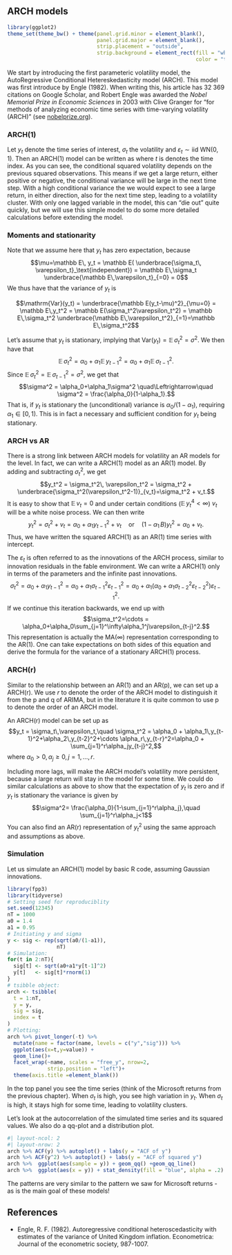 ## ARCH models

```r
library(ggplot2)
theme_set(theme_bw() + theme(panel.grid.minor = element_blank(), 
                             panel.grid.major = element_blank(),
                             strip.placement = "outside",
                             strip.background = element_rect(fill = "white", 
                                                             color = "transparent")))
```

We start by introducing the first parameteric volatility model, the AutoRegressive Conditional Hetereskedasticity model (ARCH). This model was first introduce by Engle (1982). When writing this, his article has 32 369 citations on Google Scholar, and Robert Engle was awarded the *Nobel Memorial Prize in Economic Sciences* in 2003 with Clive Granger for "for methods of analyzing economic time series with time-varying volatility (ARCH)" (see [nobelprize.org](https://www.nobelprize.org/prizes/economic-sciences/2003/engle/facts/)).

### ARCH(1)

Let $y_t$ denote the time series of interest, $\sigma_t$ the volatility and $\varepsilon_t \sim \text{iid WN}(0,1)$. Then an ARCH(1) model can be written as 
\begin{equation*}
\begin{split}
y_t = \sigma_t \varepsilon_t,\quad \sigma_t^2 = \alpha_0 + \alpha_1 y_{t-1}^2, \\
& \quad \alpha_0>0,\, \alpha_1\ge0,
\end{split}
\end{equation*}
where $t$ is denotes the time index. As you can see, the conditional squared volatility depends on the previous squared observations. This means if we get a large return, either positive or negative, the conditional variance will be large in the next time step. With a high conditional variance the we would expect to see a large return, in either direction, also for the next time step, leading to a volatility cluster. With only one lagged variable in the model, this can "die out" quite quickly, but we will use this simple model to do some more detailed calculations before extending the model.


### Moments and stationarity

Note that we assume here that $y_t$ has zero expectation, because $$\mu=\mathbb E\, y_t = \mathbb E( \underbrace{\sigma_t\, \varepsilon_t}_\text{independent}) = \mathbb E\,\sigma_t \underbrace{\mathbb E\,\varepsilon_t}_{=0} = 0$$ We thus have that the variance of $y_t$ is

$$\mathrm{Var}(y_t) = \underbrace{\mathbb E(y_t-\mu)^2}_{\mu=0} = \mathbb E\,y_t^2 = \mathbb E(\sigma_t^2\varepsilon_t^2) = \mathbb E\,\sigma_t^2 \underbrace{\mathbb E\,\varepsilon_t^2}_{=1}=\mathbb E\,\sigma_t^2$$

Let's assume that $y_t$ is stationary, implying that $\mathrm{Var}(y_t) = \mathbb E\,\sigma_t^2 = \sigma^2$. We then have that $$\mathbb E\,\sigma_t^2 = \alpha_0+\alpha_1\mathbb E\,y_{t-1}^2 = \alpha_0 +\alpha_1 \mathbb E\,\sigma_{t-1}^2.$$ Since $\mathbb E\,\sigma_t^2 = \mathbb E\,\sigma_{t-1}^2 = \sigma^2$, we get that $$\sigma^2 = \alpha_0+\alpha_1\sigma^2 \quad\Leftrightarrow\quad \sigma^2 = \frac{\alpha_0}{1-\alpha_1}.$$ That is, if $y_t$ is stationary the (unconditional) variance is $\alpha_0/(1-\alpha_1)$, requiring $\alpha_1\in[0,1)$. This is in fact a necessary and sufficient condition for $y_t$ being stationary.


### ARCH vs AR
There is a strong link between ARCH models for volatility an AR models for the level. In fact, we can write a ARCH(1) model as an AR(1) model. By adding and subtracting $\sigma_t^2$, we get $$y_t^2 = \sigma_t^2\, \varepsilon_t^2 = \sigma_t^2 + \underbrace{\sigma_t^2(\varepsilon_t^2-1)}_{v_t}=\sigma_t^2 + v_t.$$ It is easy to show that $\mathbb E\,v_t =0$ and under certain conditions ($\mathbb E\,y_t^4<\infty$) $v_t$ will be a white noise process. We can then write $$y_t^2 = \sigma_t^2+v_t = \alpha_0+\alpha_1 y_{t-1}^2 +v_t\quad \text{or} \quad (1-\alpha_1\,B)y_t^2 = \alpha_0+v_t.$$ Thus, we have written the squared ARCH(1) as an AR(1) time series with intercept.

The $\varepsilon_t$ is often referred to as the innovations of the ARCH process, similar to innovation residuals in the fable environment. We can write a ARCH(1) only in terms of the parameters and the infinite past innovations. $$\sigma_t^2 = \alpha_0 + \alpha_1 y_{t-1}^2= \alpha_0+\alpha_1\sigma_{t-1}^2\varepsilon_{t-1}^2=\alpha_0+\alpha_1(\alpha_0+\alpha_1 \sigma_{t-2}^2\varepsilon_{t-2}^2)\varepsilon_{t-1}^2.$$ If we continue this iteration backwards, we end up with $$\sigma_t^2=\cdots = \alpha_0+\alpha_0\sum_{j=1}^\infty\alpha_1^j\varepsilon_{t-j}^2.$$ 
This representation is actually the MA$(\infty)$ representation corresponding to the AR(1). One can take expectations on both sides of this equation and derive the formula for the variance of a stationary ARCH(1) process.

### ARCH(r)

Similar to the relationship between an AR(1) and an AR(p), we can set up a ARCH(r). We use $r$ to denote the order of the ARCH model to distinguish it from the p and q of ARIMA, but in the literature it is quite common to use p to denote the order of an ARCH model. 

An ARCH(r) model can be set up as
$$y_t = \sigma_t\,\varepsilon_t,\quad \sigma_t^2 = \alpha_0 + \alpha_1\,y_{t-1}^2+\alpha_2\,y_{t-2}^2+\cdots \alpha_r\,y_{t-r}^2=\alpha_0 + \sum_{j=1}^r\alpha_jy_{t-j}^2,$$ where $\alpha_0>0,\,\alpha_j\ge0, j=1,\ldots, r.$

Including more lags, will make the ARCH model's volatility more persistent, because a large return will stay in the model for some time. We could do similar calculations as above to show that the expectation of $y_t$ is zero and if $y_t$ is stationary the variance is given by $$\sigma^2= \frac{\alpha_0}{1-\sum_{j=1}^r\alpha_j},\quad \sum_{j=1}^r\alpha_j<1$$ You can also find an AR(r) representation of $y_t^2$ using the same approach and assumptions as above.

### Simulation

Let us simulate an ARCH(1) model by basic R code, assuming Gaussian innovations.

```r
library(fpp3)
library(tidyverse)
# Setting seed for reproduciblity
set.seed(12345)
nT = 1000
a0 = 1.4
a1 = 0.95
# Initiating y and sigma
y <- sig <- rep(sqrt(a0/(1-a1)),
                nT)
# Simulation: 
for(t in 2:nT){
  sig[t] <- sqrt(a0+a1*y[t-1]^2)
  y[t]   <- sig[t]*rnorm(1)
}
# tsibble object: 
arch <- tsibble(
  t = 1:nT,
  y = y,
  sig = sig,
  index = t
) 
# Plotting: 
arch %>% pivot_longer(-t) %>% 
  mutate(name = factor(name, levels = c("y","sig"))) %>% 
  ggplot(aes(x=t,y=value)) + 
  geom_line()+ 
  facet_wrap(~name, scales = "free_y", nrow=2, 
             strip.position = "left")+
  theme(axis.title =element_blank())
```

In the top panel you see the time series (think of the Microsoft returns from the previous chapter). When $\sigma_t$ is high, you see high variation in $y_t$. When $\sigma_t$ is high, it stays high for some time, leading to volatility clusters.

Let's look at the autocorrelation of the simulated time series and its squared values. We also do a qq-plot and a distribution plot.

```r
#| layout-ncol: 2
#| layout-nrow: 2
arch %>% ACF(y) %>% autoplot() + labs(y = "ACF of y")
arch %>% ACF(y^2) %>% autoplot() + labs(y = "ACF of squared y")
arch %>%  ggplot(aes(sample = y)) + geom_qq() +geom_qq_line()
arch %>%  ggplot(aes(x = y)) + stat_density(fill = "blue", alpha = .2)
```

The patterns are very similar to the pattern we saw for Microsoft returns - as is the main goal of these models!

## References {.unnumbered}

-   Engle, R. F. (1982). Autoregressive conditional heteroscedasticity with estimates of the variance of United Kingdom inflation. Econometrica: Journal of the econometric society, 987-1007.
